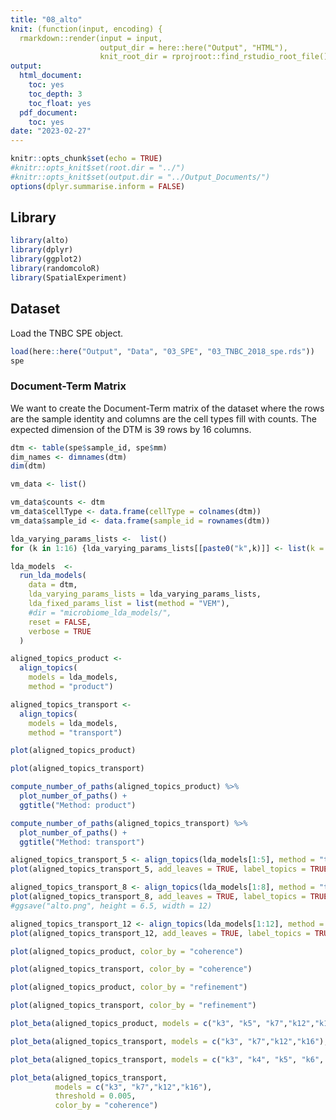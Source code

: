 ```yaml
---
title: "08_alto"
knit: (function(input, encoding) {
  rmarkdown::render(input = input,
                    output_dir = here::here("Output", "HTML"),
                    knit_root_dir = rprojroot::find_rstudio_root_file())})
output:
  html_document: 
    toc: yes
    toc_depth: 3
    toc_float: yes
  pdf_document: 
    toc: yes
date: "2023-02-27"
---
```



```r
knitr::opts_chunk$set(echo = TRUE)
#knitr::opts_knit$set(root.dir = "../")
#knitr::opts_knit$set(output.dir = "../Output_Documents/")
options(dplyr.summarise.inform = FALSE)
```

## Library
```r
library(alto)
library(dplyr)
library(ggplot2)
library(randomcoloR)
library(SpatialExperiment)
```


## Dataset

Load the TNBC SPE object.
```r
load(here::here("Output", "Data", "03_SPE", "03_TNBC_2018_spe.rds"))
spe
```



### Document-Term Matrix

We want to create the Document-Term matrix of the dataset where the rows are the sample identity and columns are the cell types fill with counts. The expected dimension of the DTM is 39 rows by 16 columns.

```r
dtm <- table(spe$sample_id, spe$mm)
dim_names <- dimnames(dtm)
dim(dtm)
```


```r
vm_data <- list()

vm_data$counts <- dtm
vm_data$cellType <- data.frame(cellType = colnames(dtm))
vm_data$sample_id <- data.frame(sample_id = rownames(dtm))
```




```r
lda_varying_params_lists <-  list()
for (k in 1:16) {lda_varying_params_lists[[paste0("k",k)]] <- list(k = k)}

lda_models  <- 
  run_lda_models(
    data = dtm,
    lda_varying_params_lists = lda_varying_params_lists,
    lda_fixed_params_list = list(method = "VEM"),
    #dir = "microbiome_lda_models/",
    reset = FALSE,
    verbose = TRUE
  )

```

```r
aligned_topics_product <- 
  align_topics(
    models = lda_models,
    method = "product") 

aligned_topics_transport <- 
  align_topics(
    models = lda_models,
    method = "transport") 
```




```r
plot(aligned_topics_product)
```


```r
plot(aligned_topics_transport)
```


```r
compute_number_of_paths(aligned_topics_product) %>% 
  plot_number_of_paths() + 
  ggtitle("Method: product")
```


```r
compute_number_of_paths(aligned_topics_transport) %>% 
  plot_number_of_paths() + 
  ggtitle("Method: transport")
```


```r
aligned_topics_transport_5 <- align_topics(lda_models[1:5], method = "transport")
plot(aligned_topics_transport_5, add_leaves = TRUE, label_topics = TRUE)
```

```r
aligned_topics_transport_8 <- align_topics(lda_models[1:8], method = "transport")
plot(aligned_topics_transport_8, add_leaves = TRUE, label_topics = TRUE)
#ggsave("alto.png", height = 6.5, width = 12)
```


```r
aligned_topics_transport_12 <- align_topics(lda_models[1:12], method = "transport")
plot(aligned_topics_transport_12, add_leaves = TRUE, label_topics = TRUE)
```


```r
plot(aligned_topics_product, color_by = "coherence")
```


```r
plot(aligned_topics_transport, color_by = "coherence")
```



```r
plot(aligned_topics_product, color_by = "refinement")
```



```r
plot(aligned_topics_transport, color_by = "refinement")
```



```r
plot_beta(aligned_topics_product, models = c("k3", "k5", "k7","k12","k16"), threshold = 0.005)
```



```r
plot_beta(aligned_topics_transport, models = c("k3", "k7","k12","k16"), threshold = 0.005)
```

```r
plot_beta(aligned_topics_transport, models = c("k3", "k4", "k5", "k6", "k7"), threshold = 0.005)
```


```r
plot_beta(aligned_topics_transport, 
          models = c("k3", "k7","k12","k16"), 
          threshold = 0.005, 
          color_by = "coherence")
```











